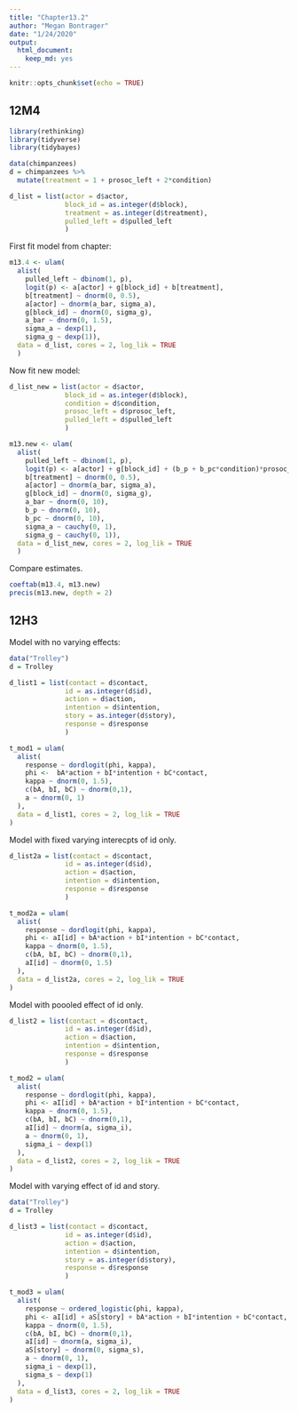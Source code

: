 ```yaml
---
title: "Chapter13.2"
author: "Megan Bontrager"
date: "1/24/2020"
output: 
  html_document: 
    keep_md: yes
---
```


```r
knitr::opts_chunk$set(echo = TRUE)
```

## 12M4


```r

library(rethinking)
library(tidyverse)
library(tidybayes)

```

```r

data(chimpanzees)
d = chimpanzees %>% 
  mutate(treatment = 1 + prosoc_left + 2*condition)

d_list = list(actor = d$actor,
              block_id = as.integer(d$block),
              treatment = as.integer(d$treatment),
              pulled_left = d$pulled_left
              )
```


First fit model from chapter:

```r

m13.4 <- ulam(
  alist(
    pulled_left ~ dbinom(1, p),
    logit(p) <- a[actor] + g[block_id] + b[treatment], 
    b[treatment] ~ dnorm(0, 0.5),
    a[actor] ~ dnorm(a_bar, sigma_a),
    g[block_id] ~ dnorm(0, sigma_g),
    a_bar ~ dnorm(0, 1.5),
    sigma_a ~ dexp(1),
    sigma_g ~ dexp(1)),
  data = d_list, cores = 2, log_lik = TRUE
  )

```

Now fit new model:


```r

d_list_new = list(actor = d$actor,
              block_id = as.integer(d$block),
              condition = d$condition,
              prosoc_left = d$prosoc_left,
              pulled_left = d$pulled_left
              )

m13.new <- ulam(
  alist(
    pulled_left ~ dbinom(1, p),
    logit(p) <- a[actor] + g[block_id] + (b_p + b_pc*condition)*prosoc_left, 
    b[treatment] ~ dnorm(0, 0.5),
    a[actor] ~ dnorm(a_bar, sigma_a),
    g[block_id] ~ dnorm(0, sigma_g),
    a_bar ~ dnorm(0, 10),
    b_p ~ dnorm(0, 10),
    b_pc ~ dnorm(0, 10),
    sigma_a ~ cauchy(0, 1),
    sigma_g ~ cauchy(0, 1)),
  data = d_list_new, cores = 2, log_lik = TRUE
  )

```

Compare estimates.

```r

coeftab(m13.4, m13.new)
precis(m13.new, depth = 2)

```



## 12H3

Model with no varying effects:

```r
data("Trolley")
d = Trolley

d_list1 = list(contact = d$contact,
              id = as.integer(d$id),
              action = d$action,
              intention = d$intention,
              story = as.integer(d$story),
              response = d$response
              )

t_mod1 = ulam(
  alist(
    response ~ dordlogit(phi, kappa),
    phi <-  bA*action + bI*intention + bC*contact,
    kappa ~ dnorm(0, 1.5),
    c(bA, bI, bC) ~ dnorm(0,1),
    a ~ dnorm(0, 1)
  ),
  data = d_list1, cores = 2, log_lik = TRUE
)

```


Model with fixed varying interecpts of id only.

```r

d_list2a = list(contact = d$contact,
              id = as.integer(d$id),
              action = d$action,
              intention = d$intention,
              response = d$response
              )

t_mod2a = ulam(
  alist(
    response ~ dordlogit(phi, kappa),
    phi <- aI[id] + bA*action + bI*intention + bC*contact,
    kappa ~ dnorm(0, 1.5),
    c(bA, bI, bC) ~ dnorm(0,1),
    aI[id] ~ dnorm(0, 1.5)
  ),
  data = d_list2a, cores = 2, log_lik = TRUE
)

```


Model with poooled effect of id only.

```r

d_list2 = list(contact = d$contact,
              id = as.integer(d$id),
              action = d$action,
              intention = d$intention,
              response = d$response
              )

t_mod2 = ulam(
  alist(
    response ~ dordlogit(phi, kappa),
    phi <- aI[id] + bA*action + bI*intention + bC*contact,
    kappa ~ dnorm(0, 1.5),
    c(bA, bI, bC) ~ dnorm(0,1),
    aI[id] ~ dnorm(a, sigma_i), 
    a ~ dnorm(0, 1),
    sigma_i ~ dexp(1)
  ),
  data = d_list2, cores = 2, log_lik = TRUE
)

```


Model with varying effect of id and story.

```r
data("Trolley")
d = Trolley

d_list3 = list(contact = d$contact,
              id = as.integer(d$id),
              action = d$action,
              intention = d$intention,
              story = as.integer(d$story),
              response = d$response
              )

t_mod3 = ulam(
  alist(
    response ~ ordered_logistic(phi, kappa),
    phi <- aI[id] + aS[story] + bA*action + bI*intention + bC*contact,
    kappa ~ dnorm(0, 1.5),
    c(bA, bI, bC) ~ dnorm(0,1),
    aI[id] ~ dnorm(a, sigma_i), 
    aS[story] ~ dnorm(0, sigma_s), 
    a ~ dnorm(0, 1),
    sigma_i ~ dexp(1),
    sigma_s ~ dexp(1)
  ),
  data = d_list3, cores = 2, log_lik = TRUE
)

```

